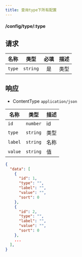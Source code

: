 ```yaml
---
title: 查询type下所有配置
---
```


#### <GET>/config/type/:type</GET>

## 请求

<APITable>

| 名称 | 类型 | 必填 | 描述 |
| --- | :-: | :-: | --- |
| `type` | `string` | 是 | 类型 |

</APITable>

## 响应

- ContentType `application/json`

<APITable>

| 名称 | 类型 | 描述 |
| --- | :-: | --- |
| `id` | `number` | id |
| `type` | `string` | 类型 |
| `label` | `string` | 名称 |
| `value` | `string` | 值 |

</APITable>

```json title="示例"
{
  "data": [
    {
      "id": 1,
      "type": "",
      "label": "",
      "value": "",
      "sort": 0
    },
    {
      "id": 2,
      "type": "",
      "label": "",
      "value": "",
      "sort": 0
    },
    ...
  ],
}
```
